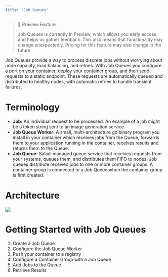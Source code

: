 ```yaml
---
title: "Job Queues"
---
```


> 📘 Preview Feature
>
> Job Queues is currently in Preview, which allows you early access and helps us gather feedback. This also means that functionality may change unexpectedly. Pricing for this feature may also change in the future.

Job Queues provide a way to process discrete jobs without worrying about node capacity, load balancing, and retries. With Job Queues you configure a port on your container, deploy your container group, and then send requests to a static endpoint. These requests are automatically queued and distributed to healthy nodes, with automatic retries to handle transient failures.

# Terminology

- **Job:** An individual request to be processed. An example of a job might be a token string sent to an image generation service.
- **Job Queue Worker:** A small, multi-architecture go binary program you install in your container which receives jobs from the Queue, forwards them to your application running in the container, receives results and returns them to the Queue.
- **Job Queue:** Salad-managed queue service that receives requests from your systems, queues them, and distributes them FIFO to nodes. Job queues distribute received jobs to one or more container groups. A container group is connected to a Job Queue when the container group is first created.

# Architecture

![](container-engine\images\c9c50a6-job-queues-architecture-nowebhook.drawio.png)


# Getting Started with Job Queues

1. Create a Job Queue
2. Configure the Job Queue Worker
3. Push your container to a registry
4. Configure a Container Group with a Job Queue
5. Add Jobs to the Queue
6. Retrieve Results

